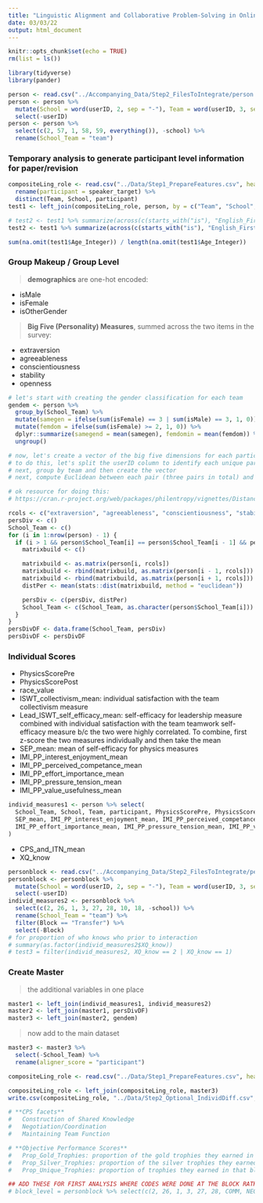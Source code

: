 ```yaml
---
title: "Linguistic Alignment and Collaborative Problem-Solving in Online and Team-Based Interactions - SPLIT-LEVEL ALL BLOCKS"
date: 03/03/22
output: html_document
---
```


```r
knitr::opts_chunk$set(echo = TRUE)
rm(list = ls())
```

```r
library(tidyverse)
library(pander)
```

```r
person <- read.csv("../Accompanying_Data/Step2_FilesToIntegrate/person.csv", sep = ",")
person <- person %>%
  mutate(School = word(userID, 2, sep = "-"), Team = word(userID, 3, sep = "-"), participant = word(userID, 4, sep = "-")) %>%
  select(-userID)
person <- person %>%
  select(c(2, 57, 1, 58, 59, everything()), -school) %>%
  rename(School_Team = "team")
```

### Temporary analysis to generate participant level information for paper/revision

```r
compositeLing_role <- read.csv("../Data/Step1_PrepareFeatures.csv", header = TRUE, sep = ",") %>%
  rename(participant = speaker_target) %>%
  distinct(Team, School, participant)
test1 <- left_join(compositeLing_role, person, by = c("Team", "School", "participant")) %>% select(c(1:3, 14, 15:21, 24:25))

# test2 <- test1 %>% summarize(across(c(starts_with("is"), "English_First_Language"), function(x) sum(x, na.rm=TRUE)/n()))
test2 <- test1 %>% summarize(across(c(starts_with("is"), "English_First_Language"), function(x) sum(x, na.rm = TRUE) / length(na.omit(x))))

sum(na.omit(test1$Age_Integer)) / length(na.omit(test1$Age_Integer))
```

### Group Makeup / Group Level

> **demographics** are one-hot encoded:

  * isMale
  * isFemale
  * isOtherGender

> **Big Five (Personality) Measures**, summed across the two items in the survey:

  * extraversion
  * agreeableness
  * conscientiousness
  * stability
  * openness

```r
# let's start with creating the gender classification for each team
gendem <- person %>%
  group_by(School_Team) %>%
  mutate(samegen = ifelse(sum(isFemale) == 3 | sum(isMale) == 3, 1, 0)) %>%
  mutate(femdom = ifelse(sum(isFemale) >= 2, 1, 0)) %>%
  dplyr::summarize(samegend = mean(samegen), femdomin = mean(femdom)) %>%
  ungroup()
```

```r
# now, let's create a vector of the big five dimensions for each participant within a team and compute the Euclidean distance
# to do this, let's split the userID column to identify each unique participant [might not be necessary at all]
# next, group by team and then create the vector
# next, compute Euclidean between each pair (three pairs in total) and then get the average score

# ok resource for doing this:
# https://cran.r-project.org/web/packages/philentropy/vignettes/Distances.html

rcols <- c("extraversion", "agreeableness", "conscientiousness", "stability", "openness")
persDiv <- c()
School_Team <- c()
for (i in 1:nrow(person) - 1) {
  if (i > 1 && person$School_Team[i] == person$School_Team[i - 1] && person$School_Team[i] == person$School_Team[i + 1]) {
    matrixbuild <- c()

    matrixbuild <- as.matrix(person[i, rcols])
    matrixbuild <- rbind(matrixbuild, as.matrix(person[i - 1, rcols]))
    matrixbuild <- rbind(matrixbuild, as.matrix(person[i + 1, rcols]))
    distPer <- mean(stats::dist(matrixbuild, method = "euclidean"))

    persDiv <- c(persDiv, distPer)
    School_Team <- c(School_Team, as.character(person$School_Team[i]))
  }
}
persDivDF <- data.frame(School_Team, persDiv)
persDivDF <- persDivDF
```

### Individual Scores

  * PhysicsScorePre
  * PhysicsScorePost
  * race_value
  * ISWT_collectivism_mean: individual satisfaction with the team collectivism measure
  * Lead_ISWT_self_efficacy_mean: self-efficacy for leadership measure combined with individual satisfaction with the team teamwork self-efficacy measure b/c the two were highly correlated. To combine, first z-score the two measures individually and then take the mean
  * SEP_mean: mean of self-efficacy for physics measures
  * IMI_PP_interest_enjoyment_mean
  * IMI_PP_perceived_competance_mean
  * IMI_PP_effort_importance_mean
  * IMI_PP_pressure_tension_mean
  * IMI_PP_value_usefulness_mean 

```r
individ_measures1 <- person %>% select(
  School_Team, School, Team, participant, PhysicsScorePre, PhysicsScorePost, raceValue, ISWT_collectivism_mean, Lead_ISWT_self_efficacy_mean,
  SEP_mean, IMI_PP_interest_enjoyment_mean, IMI_PP_perceived_competance_mean,
  IMI_PP_effort_importance_mean, IMI_PP_pressure_tension_mean, IMI_PP_value_usefulness_mean
)
```

  * CPS_and_ITN_mean
  * XQ_know

```r
personblock <- read.csv("../Accompanying_Data/Step2_FilesToIntegrate/person_block.csv", sep = ",")
personblock <- personblock %>%
  mutate(School = word(userID, 2, sep = "-"), Team = word(userID, 3, sep = "-"), participant = word(userID, 4, sep = "-")) %>%
  select(-userID)
individ_measures2 <- personblock %>%
  select(c(2, 26, 1, 3, 27, 28, 10, 18, -school)) %>%
  rename(School_Team = "team") %>%
  filter(Block == "Transfer") %>%
  select(-Block)
# for proportion of who knows who prior to interaction
# summary(as.factor(individ_measures2$XQ_know))
# test3 = filter(individ_measures2, XQ_know == 2 | XQ_know == 1)

```

### Create Master

> the additional variables in one place

```r
master1 <- left_join(individ_measures1, individ_measures2)
master2 <- left_join(master1, persDivDF)
master3 <- left_join(master2, gendem)
```

> now add to the main dataset

```r
master3 <- master3 %>%
  select(-School_Team) %>%
  rename(aligner_score = "participant")

compositeLing_role <- read.csv("../Data/Step1_PrepareFeatures.csv", header = TRUE, sep = ",")

compositeLing_role <- left_join(compositeLing_role, master3)
write.csv(compositeLing_role, "../Data/Step2_Optional_IndividDiff.csv", row.names = FALSE)
```






<!-- #### Block-level performance ONLY RELEVANT FOR CODING SCHEME 1 BLOCK LEVEL VARIABLES -->

```r
# **CPS facets**
#   Construction of Shared Knowledge
#   Negotiation/Coordination
#   Maintaining Team Function

# **Objective Performance Scores**
#   Prop_Gold_Trophies: proportion of the gold trophies they earned in that block; note the max possible number of trophies varies by EcT vs PoT
#   Prop_Silver_Trophies: proportion of the silver trophies they earned in that block; note the max possible number of trophies varies by EcT vs PoT
#   Prop_Unique_Trophies: proportion of trophies they earned in that block; note the max possible number of trophies varies by EcT vs PoT

## ADD THESE FOR FIRST ANALYSIS WHERE CODES WERE DONE AT THE BLOCK RATHER THAN SPLIT LEVELS
# block_level = personblock %>% select(c(2, 26, 1, 3, 27, 28, COMM, NEG, MAINTAIN, Prop_Gold_Trophies, Prop_Silver_Trophies, Prop_Unique_Trophies, -school)) %>% rename(School_Team = "team") %>% filter(Block != "Transfer")
```
